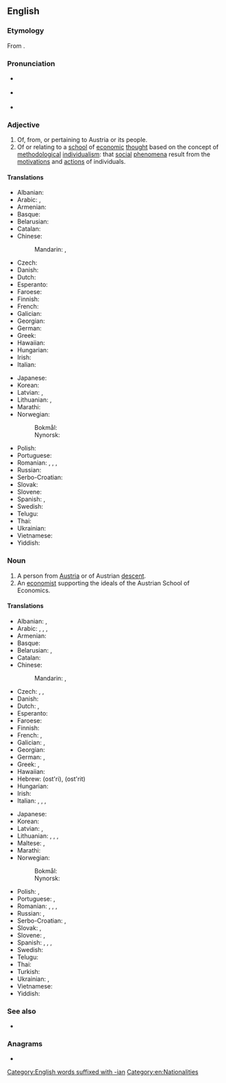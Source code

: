 ==English==

===Etymology===
From {{suffix|Austria|n|lang=en}}.

===Pronunciation===
* {{a|UK}} {{IPA|/ˈɒstɹi.ən/|lang=en}}
* {{a|US}} {{IPA|/ˈɔːstɹi.ən/|lang=en}}
* {{hyphenation|Aus|trian|lang=en}}

===Adjective===
{{en-adj}}

# Of, from, or pertaining to Austria or its people.
# Of or relating to a [[school]] of [[economic]] [[thought]] based on the concept of [[methodological]] [[individualism]]: that [[social]] [[phenomenon|phenomena]] result from the [[motivation]]s and [[action]]s of individuals.

====Translations====
{{trans-top|related to Austria}}
* Albanian: {{t+|sq|austriak}}
* Arabic: {{t|ar|نَمْسَاوِيّ}}, {{t|ar|نِمْسَاوِيّ}}
* Armenian: {{t|hy|ավստրիական|sc=Armn}}
* Basque: {{t|eu|austriar}}
* Belarusian: {{t|be|аўстры́йскі|m|sc=Cyrl}}
* Catalan: {{t|ca|austríac}}
* Chinese:
*: Mandarin: {{t+|cmn|奧地利|alt=奧地利的|sc=Hani}}, {{t+|cmn|奥地利|tr=Àodìlì de|alt=奥地利的|sc=Hani}}
* Czech: {{t+|cs|rakouský|m}}
* Danish: {{t+|da|østrigsk}}
* Dutch: {{t+|nl|Oostenrijks}}
* Esperanto: {{t|eo|aŭstria}}
* Faroese: {{t|fo|eysturríkskur}}
* Finnish: {{t+|fi|itävaltalainen}}
* French: {{t+|fr|autrichien}}
* Galician: {{t+|gl|austríaco}}
* Georgian: {{t|ka|ავსტრიული|sc=Geor}}
* German: {{t+|de|österreichisch}}
* Greek: {{t+|el|αυστριακός}}
* Hawaiian: {{t|haw|ʻAukekulia}}
* Hungarian: {{t+|hu|osztrák}}
* Irish: {{t|ga|Ostarach}}
* Italian: {{t+|it|austriaco|m}}
{{trans-mid}}
* Japanese: {{t+|ja|オーストリア|tr=Ōsutoria-no|alt=オーストリアの|sc=Jpan}}
* Korean: {{t+|ko|오스트리아|tr=Oseuteuria-ui|alt=오스트리아의}}
* Latvian: {{t|lv|austrisks|m}}, {{t|lv|austriešu}}
* Lithuanian: {{t+|lt|austriškas|m}}, {{t+|lt|austriška|f}}
* Marathi: {{t|mr|ऑस्ट्रियन|tr=ǒsṭriyana|sc=Deva}}
* Norwegian:
*: Bokmål: {{t+|no|østerriksk}}
*: Nynorsk: {{t+|nn|austerriksk}}
* Polish: {{t+|pl|austriacki}}
* Portuguese: {{t+|pt|austríaco}}
* Romanian: {{t+|ro|austriac|m}}, {{t+|ro|austriacă|f}}, {{t|ro|austrieci|m-p}}, {{t|ro|austriece|f-p}}
* Russian: {{t+|ru|австри́йский}}
* Serbo-Croatian: {{t+|sh|àustrījskī}}
* Slovak: {{t+|sk|rakúsky}}
* Slovene: {{t+|sl|avstrijski}}
* Spanish: {{t+|es|austriaco}}, {{t+|es|austríaco}}
* Swedish: {{t+|sv|österrikisk}}
* Telugu: {{t|te|ఆస్ట్రియను}}
* Thai: {{t+|th|ออสเตรีย}}
* Ukrainian: {{t+|uk|австрі́йський|m|sc=Cyrl}}
* Vietnamese: {{t+|vi|Áo}}
* Yiddish: {{t|yi|עסטרײַכיש}}
{{trans-bottom}}

===Noun===
{{en-noun}}

# A person from [[Austria]] or of Austrian [[descent]].
# An [[economist]] supporting the ideals of the Austrian School of Economics.

====Translations====
{{trans-top|Austrian person}}
* Albanian: {{t+|sq|austriak|m}}, {{t|sq|austriake|f}}
* Arabic: {{t|ar|نَمْسَاوِيّ|m}}, {{t|ar|نِمْسَاوِيّ|m}}, {{t|ar|نَمْسَاوِيَّة|f}}, {{t|ar|نِمْسَاوِيَّة|f}}
* Armenian: {{t|hy|ավստրիացի|sc=Armn}}
* Basque: {{t|eu|austriar}}
* Belarusian: {{t|be|аўстры́ец|m|sc=Cyrl}}, {{t|be|аўстры́йка|f|sc=Cyrl}}
* Catalan: {{t|ca|austríac|m}}
* Chinese:
*: Mandarin: {{t+|cmn|奧地利人|sc=Hani}}, {{t+|cmn|奥地利人|tr=Àodìlì rén|sc=Hani}}
* Czech: {{t+|cs|Rakušan|m}}, {{t|cs|Rakušák|m}}, {{t+|cs|Rakušanka|f}}
* Danish: {{t+|da|østriger|c}}
* Dutch: {{t+|nl|Oostenrijker|m}}, {{t+|nl|Oostenrijkse|f}}
* Esperanto: {{t|eo|aŭstriano}}
* Faroese: {{t|fo|eysturríkari|m}}
* Finnish: {{t+|fi|itävaltalainen}}
* French: {{t+|fr|Autrichien|m}}, {{t+|fr|Autrichienne|f}}
* Galician: {{t+|gl|austríaco|m}}, {{t|gl|austríaca|f}}
* Georgian: {{t|ka|ავსტრიელი|sc=Geor}}
* German: {{t+|de|Österreicher|m}}, {{t+|de|Österreicherin|f}}
* Greek: {{t+|el|Αυστριακός|m}}, {{t|el|Αυστριακή|f}}
* Hawaiian: {{t|haw|ʻAukekulia}}
* Hebrew: {{t+|he|אוסטרי|m}} (ost'ri), {{t|he|אוסטרית|f}} (ost'rit)
* Hungarian: {{t+|hu|osztrák}}
* Irish: {{t|ga|Ostarach|m}}
* Italian: {{t+|it|austriaco|m}}, {{t|it|austriaca|f}}, {{t+|it|austriaci|m-p}}, {{t+|it|austriache|f-p}}
{{trans-mid}}
* Japanese: {{t|ja|オーストリア人|tr=Ōsutoria-jin|sc=Jpan}}
* Korean: {{t|ko|오스트리아 사람|tr=Oseuteuria saram}}
* Latvian: {{t|lv|austrietis|m}}, {{t|lv|austriete|f}}
* Lithuanian: {{t+|lt|austras|m}}, {{t+|lt|austrė|f}}, {{t|lt|austrai|m-p}}, {{t|lt|austrės|f-p}}
* Maltese: {{t|mt|Awstrijakk|m}}, {{t|mt|Awstrijakka|f}}
* Marathi: {{t|mr|ऑस्ट्रियन|tr=ǒsṭriyana|sc=Deva}}
* Norwegian:
*: Bokmål: {{t+|nb|østerriker|m}}
*: Nynorsk: {{t+|nn|austerrikar|m}}
* Polish: {{t+|pl|Austriak|m}}, {{t+|pl|Austriaczka|f}}
* Portuguese: {{t+|pt|austríaco|m}}, {{t+|pt|austríaca|f}}
* Romanian: {{t+|ro|austriac|m}}, {{t+|ro|austriacă|f}}, {{t|ro|austrieci|p}}, {{t|ro|austriece|f-p}}
* Russian: {{t+|ru|австри́ец|m}}, {{t+|ru|австри́йка|f}}
* Serbo-Croatian: {{t+|sh|Austrijánac|m}}, {{t|sh|Austrìjānka|f}}
* Slovak: {{t|sk|Rakúšan|m}}, {{t|sk|Rakúšanka|f}}
* Slovene: {{t+|sl|Avstríjec|m}}, {{t|sl|Avstríjka|f}}
* Spanish: {{t+|es|austriaco|m}}, {{t+|es|austríaco|m}}, {{t+|es|austriaca|f}}, {{t+|es|austríaca|f}}
* Swedish: {{t+|sv|österrikare}}
* Telugu: {{t|te|ఆస్ట్రియను}}
* Thai: {{t|th|คนออสเตรีย|tr=kon òt-dtria}}
* Turkish: {{t+|tr|Avusturyalı}}
* Ukrainian: {{t+|uk|австрі́єць|m|sc=Cyrl}}, {{t|uk|австрі́йка|f|sc=Cyrl}}
* Vietnamese: {{t|vi|người Áo}}
* Yiddish: {{t|yi|עסטרײַכער|m}}
{{trans-bottom}}

===See also===
* {{l|en|Austro-}}

===Anagrams===
* {{anagrams|en|Asturian|saturnia}}

[[Category:English words suffixed with -ian]]
[[Category:en:Nationalities]]